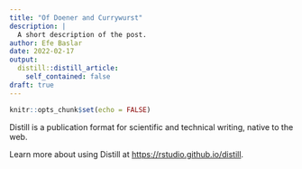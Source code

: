 ```yaml
---
title: "Of Doener and Currywurst"
description: |
  A short description of the post.
author: Efe Baslar
date: 2022-02-17
output:
  distill::distill_article:
    self_contained: false
draft: true
---
```



```r
knitr::opts_chunk$set(echo = FALSE)
```

Distill is a publication format for scientific and technical writing, native to the web.

Learn more about using Distill at <https://rstudio.github.io/distill>.


